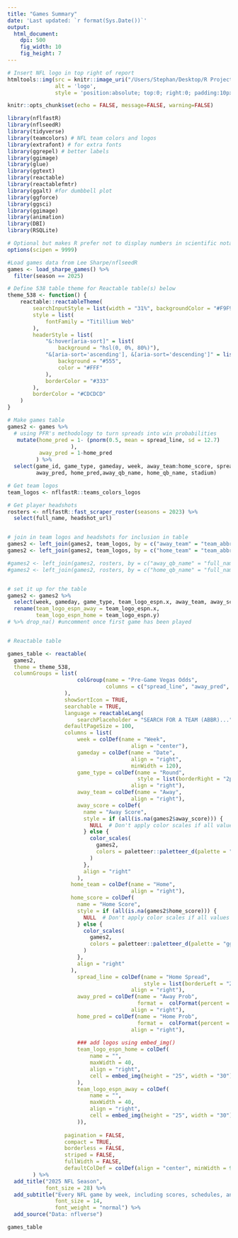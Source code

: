 ```yaml
---
title: "Games Summary"
date: 'Last updated: `r format(Sys.Date())`'
output:
  html_document:
    dpi: 500
    fig_width: 10
    fig_height: 7
---
```


```r

# Insert NFL logo in top right of report
htmltools::img(src = knitr::image_uri("/Users/Stephan/Desktop/R Projects/NFL/NFL.png"), 
               alt = 'logo', 
               style = 'position:absolute; top:0; right:0; padding:10px; width: 110px; height: 128px')

```


```r
knitr::opts_chunk$set(echo = FALSE, message=FALSE, warning=FALSE)
```



```r

library(nflfastR)
library(nflseedR)
library(tidyverse)
library(teamcolors) # NFL team colors and logos
library(extrafont) # for extra fonts
library(ggrepel) # better labels
library(ggimage)
library(glue)
library(ggtext)
library(reactable)
library(reactablefmtr)
library(ggalt) #for dumbbell plot
library(ggforce)
library(ggsci)
library(ggimage)
library(animation)
library(DBI)
library(RSQLite)

# Optional but makes R prefer not to display numbers in scientific notation
options(scipen = 9999)

#Load games data from Lee Sharpe/nflseedR
games <- load_sharpe_games() %>% 
  filter(season == 2025)

```


```r

# Define 538 table theme for Reactable table(s) below
theme_538 <- function() {
    reactable::reactableTheme(
        searchInputStyle = list(width = "31%", backgroundColor = "#F9F9F9"),
        style = list(
            fontFamily = "Titillium Web"
        ),
        headerStyle = list(
            "&:hover[aria-sort]" = list(
                background = "hsl(0, 0%, 80%)"),
            "&[aria-sort='ascending'], &[aria-sort='descending']" = list(
                background = "#555",
                color = "#FFF"
            ),
            borderColor = "#333"
        ),
        borderColor = "#CDCDCD"
    )
}
```


```r

# Make games table
games2 <- games %>% 
  # using PFR's methodology to turn spreads into win probabilities
   mutate(home_pred = 1- (pnorm(0.5, mean = spread_line, sd = 12.7)
                    ),
          away_pred = 1-home_pred
         ) %>%
  select(game_id, game_type, gameday, week, away_team:home_score, spread_line, 
         away_pred, home_pred,away_qb_name, home_qb_name, stadium)

# Get team logos
team_logos <- nflfastR::teams_colors_logos

# Get player headshots
rosters <- nflfastR::fast_scraper_roster(seasons = 2023) %>% 
  select(full_name, headshot_url)


# join in team logos and headshots for inclusion in table
games2 <- left_join(games2, team_logos, by = c("away_team" = "team_abbr")) #Away teams
games2 <- left_join(games2, team_logos, by = c("home_team" = "team_abbr")) #Home teams

#games2 <- left_join(games2, rosters, by = c("away_qb_name" = "full_name")) #Away QBs
#games2 <- left_join(games2, rosters, by = c("home_qb_name" = "full_name")) #Home QBs


# set it up for the table
games2 <- games2 %>% 
  select(week, gameday, game_type, team_logo_espn.x, away_team, away_score, team_logo_espn.y, home_team, home_score, spread_line,  away_pred, home_pred) %>% 
  rename(team_logo_espn_away = team_logo_espn.x,
         team_logo_espn_home = team_logo_espn.y)
# %>% drop_na() #uncomment once first game has been played


# Reactable table

games_table <- reactable(
  games2,
  theme = theme_538,
  columnGroups = list(
                      colGroup(name = "Pre-Game Vegas Odds", 
                               columns = c("spread_line", "away_pred", "home_pred"))
                  ),
                  showSortIcon = TRUE,
                  searchable = TRUE,
                  language = reactableLang(
                      searchPlaceholder = "SEARCH FOR A TEAM (ABBR)..."),
                  defaultPageSize = 100,
                  columns = list(
                      week = colDef(name = "Week",
                                       align = "center"),
                      gameday = colDef(name = "Date",
                                       align = "right",
                                       minWidth = 120),
                      game_type = colDef(name = "Round",
                                         style = list(borderRight = "2px solid #555"),
                                       align = "right"),
                      away_team = colDef(name = "Away",
                                       align = "right"),
                      away_score = colDef(
                        name = "Away Score",
                        style = if (all(is.na(games2$away_score))) {
                          NULL  # Don't apply color scales if all values are NA
                        } else {
                          color_scales(
                            games2,
                            colors = paletteer::paletteer_d(palette = "ggsci::amber_material")
                          )
                        },
                        align = "right"
                      ),
                    home_team = colDef(name = "Home",
                                       align = "right"),
                    home_score = colDef(
                      name = "Home Score",
                      style = if (all(is.na(games2$home_score))) {
                        NULL  # Don't apply color scales if all values are NA
                      } else {
                        color_scales(
                          games2,
                          colors = paletteer::paletteer_d(palette = "ggsci::amber_material")
                        )
                      },
                      align = "right"
                    ),
                      spread_line = colDef(name = "Home Spread",
                                           style = list(borderLeft = "2px solid #555"),
                                       align = "right"),
                      away_pred = colDef(name = "Away Prob",
                                         format =  colFormat(percent = TRUE, digits = 0),
                                       align = "right"),
                      home_pred = colDef(name = "Home Prob",
                                         format =  colFormat(percent = TRUE, digits = 0),
                                       align = "right"),
                      
                      ### add logos using embed_img()
                      team_logo_espn_home = colDef(
                          name = "",
                          maxWidth = 40,
                          align = "right",
                          cell = embed_img(height = "25", width = "30")
                      ),
                      team_logo_espn_away = colDef(
                          name = "",
                          maxWidth = 40,
                          align = "right",
                          cell = embed_img(height = "25", width = "30")
                      )),
  
                  pagination = FALSE,
                  compact = TRUE, 
                  borderless = FALSE, 
                  striped = FALSE,
                  fullWidth = FALSE, 
                  defaultColDef = colDef(align = "center", minWidth = 95)
        ) %>% 
  add_title("2025 NFL Season",
            font_size = 28) %>% 
  add_subtitle("Every NFL game by week, including scores, schedules, and pre-game Vegas odds. Click a column header to sort by that statistic.",
               font_size = 14,
               font_weight = "normal") %>% 
  add_source("Data: nflverse")

games_table


```

